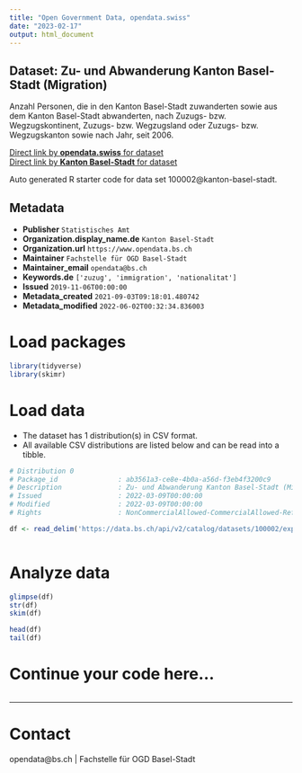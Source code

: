 ```yaml
---
title: "Open Government Data, opendata.swiss"
date: "2023-02-17"
output: html_document
---
```


## Dataset: Zu- und Abwanderung Kanton Basel-Stadt (Migration)

Anzahl Personen, die in den Kanton Basel-Stadt zuwanderten sowie aus dem Kanton Basel-Stadt abwanderten, nach Zuzugs- bzw. Wegzugskontinent, Zuzugs- bzw. Wegzugsland oder Zuzugs- bzw. Wegzugskanton sowie nach Jahr, seit 2006.

[Direct link by **opendata.swiss** for dataset](https://opendata.swiss/de/dataset/zu-und-abwanderung-kanton-basel-stadt-migration)<br>
[Direct link by **Kanton Basel-Stadt** for dataset](https://data.bs.ch/explore/dataset/100002/)

Auto generated R starter code for data set 100002@kanton-basel-stadt.

## Metadata

- **Publisher** `Statistisches Amt`
- **Organization.display_name.de** `Kanton Basel-Stadt`
- **Organization.url** `https://www.opendata.bs.ch`
- **Maintainer** `Fachstelle für OGD Basel-Stadt`
- **Maintainer_email** `opendata@bs.ch`
- **Keywords.de** `['zuzug', 'immigration', 'nationalitat']`
- **Issued** `2019-11-06T00:00:00`
- **Metadata_created** `2021-09-03T09:18:01.480742`
- **Metadata_modified** `2022-06-02T00:32:34.836003`


# Load packages

```r

library(tidyverse)
library(skimr)

```

# Load data

-   The dataset has 1 distribution(s) in CSV format.
-   All available CSV distributions are listed below and can be read into a tibble.

```r

# Distribution 0
# Package_id               : ab3561a3-ce8e-4b0a-a56d-f3eb4f3200c9
# Description              : Zu- und Abwanderung Kanton Basel-Stadt (Migration) (csv)
# Issued                   : 2022-03-09T00:00:00
# Modified                 : 2022-03-09T00:00:00
# Rights                   : NonCommercialAllowed-CommercialAllowed-ReferenceRequired

df <- read_delim('https://data.bs.ch/api/v2/catalog/datasets/100002/exports/csv')



```

# Analyze data

```r

glimpse(df)
str(df)
skim(df)

head(df)
tail(df)

```

# Continue your code here...

```r

```

------------------------------------------------------------------------

# Contact

opendata@bs.ch | Fachstelle für OGD Basel-Stadt
